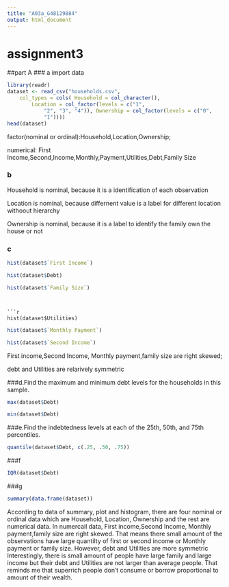 ---
title: "A03a_G48129884"
output: html_document
---
# assignment3
##part A
### a
import data
```{r}
library(readr)
dataset <- read_csv("households.csv", 
    col_types = cols( Household = col_character(), 
        Location = col_factor(levels = c("1", 
            "2", "3", "4")), Ownership = col_factor(levels = c("0", 
            "1"))))
head(dataset)
```
factor(nominal or ordinal):Household,Location,Ownership;

numerical: First Income,Second,Income,Monthly,Payment,Utilities,Debt,Family Size

### b
Household is nominal, because it is a identification of each observation

Location is nominal, because differnent value is a label for different location withoout hierarchy

Ownership is nominal, because it is a label to identify the family own the house or not

### c
```{r }

hist(dataset$`First Income`)

```


```{r}
hist(dataset$Debt)
```


```{r}
hist(dataset$`Family Size`)
```
```


```{r}
hist(dataset$Utilities)
```

```{r}
hist(dataset$`Monthly Payment`)
```

```{r}
hist(dataset$`Second Income`)
```
First income,Second Income, Monthly payment,family size are right skewed;

debt and Utilities are relarively symmetric

###d.Find the maximum and minimum debt levels for the households in this sample.

```{r}
max(dataset$Debt)

```

```{r}
min(dataset$Debt)

```
###e.Find the indebtedness levels at each of the 25th, 50th, and 75th percentiles.
```{r}
quantile(dataset$Debt, c(.25, .50, .75)) 
```
###f
```{r}
IQR(dataset$Debt)

```

###g
```{r}
summary(data.frame(dataset))
```
According to data of summary, plot and histogram, there are four nominal or ordinal data which are Household, Location, Ownership and the rest are numerical data. In numercail data, First income,Second Income, Monthly payment,family size are right skewed. That means there small amount of the observations have large quantilty of first or second income or Monthly payment or family size. However, debt and Utilities are more symmetric
Interestingly, there is small amount of people have large family and large income but their debt and Utilities are not larger than average people. That reminds me that superrich people don't consume or borrow proportional to amount of their wealth.



